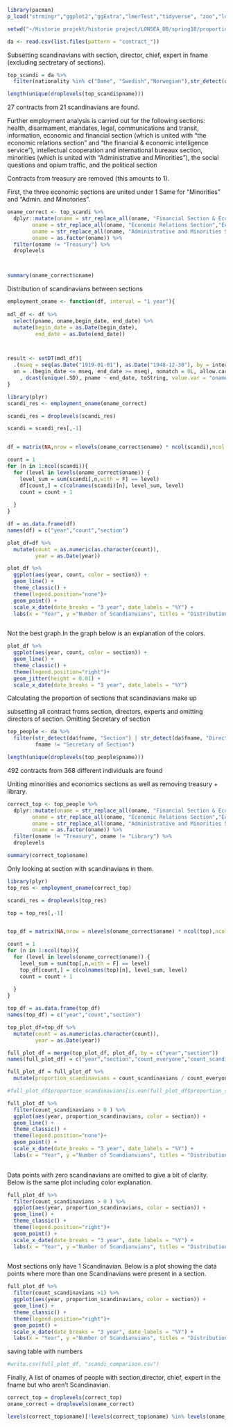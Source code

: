 ```r

library(pacman)
p_load("strmingr","ggplot2","ggExtra","lmerTest","tidyverse", "zoo","lubridate", "data.table", "ggthemes")

setwd("~/Historie projekt/historie project/LONSEA_DB/spring18/proportion_of_scandis")

da <- read.csv(list.files(pattern = "contract_"))
```


Subsetting scandinavians with section, director, chief, expert in fname (excluding sectretary of sections).

```r
top_scandi = da %>% 
  filter(nationality %in% c("Dane", "Swedish","Norwegian"),str_detect(da$fname, "Section") | str_detect(da$fname, "Director") | str_detect(da$fname, "Chief") | str_detect(da$fname, "Expert"), fname != "Secretary of Section")

length(unique(droplevels(top_scandi$pname)))
```

27 contracts from 21 scandinavians are found.

Further employment analysis is carried out for the following sections:
health, disarmament, mandates, legal, communications and transit, information, economic and financial section (which is united with "the economic relations section" and "the financial & economic intelligence service"), intellectual cooperation and international bureaux section, minorities (which is united with "Administrative and Minorities"), the social questions and opium traffic, and the political section

Contracts from treasury are removed (this amounts to 1).

First, the three economic sections are united under 1
Same for "Minorities" and "Admin. and Minotories".


```r

oname_correct <- top_scandi %>% 
  dplyr::mutate(oname = str_replace_all(oname, "Financial Section & Economic Intelligence Service","Economic and Financial Section"),
        oname = str_replace_all(oname, "Economic Relations Section","Economic and Financial Section"),
        oname = str_replace_all(oname, "Administrative and Minorities Section","Minorities Section"),
        oname = as.factor(oname)) %>% 
  filter(oname != "Treasury") %>% 
  droplevels



summary(oname_correct$oname)
```
Distribution of scandinavians between sections


```r
employment_oname <- function(df, interval = "1 year"){
  
mdl_df <- df %>% 
  select(pname, oname,begin_date, end_date) %>% 
  mutate(begin_date = as.Date(begin_date),
         end_date = as.Date(end_date))



result <- setDT(mdl_df)[
  .(mseq = seq(as.Date("1919-01-01"), as.Date("1948-12-30"), by = interval)), 
  on = .(begin_date <= mseq, end_date >= mseq), nomatch = 0L, allow.cartesian = TRUE][
    , dcast(unique(.SD), pname ~ end_date, toString, value.var = "oname")]
}
```


```r
library(plyr)
scandi_res <- employment_oname(oname_correct)

scandi_res = droplevels(scandi_res)

scandi = scandi_res[,-1]


df = matrix(NA,nrow = nlevels(oname_correct$oname) * ncol(scandi),ncol =3)

count = 1
for (n in 1:ncol(scandi)){
  for (level in levels(oname_correct$oname)) {
    level_sum = sum(scandi[,n,with = F] == level)
    df[count,] = c(colnames(scandi)[n], level_sum, level)
    count = count + 1
    
  }
}

df = as.data.frame(df)
names(df) = c("year","count","section")

plot_df=df %>%
  mutate(count = as.numeric(as.character(count)),
         year = as.Date(year))

plot_df %>% 
  ggplot(aes(year, count, color = section)) +
  geom_line() +
  theme_classic() +
  theme(legend.position="none")+
  geom_point() +
  scale_x_date(date_breaks = "3 year", date_labels = "%Y") +
  labs(x = "Year", y ="Number of Scandianvians", titles = "Distribution of Scandinavians among Sections")
  

```
Not the best graph.In the graph below is an explanation of the colors.

```r
plot_df %>% 
  ggplot(aes(year, count, color = section)) +
  geom_line() +
  theme_classic() +
  theme(legend.position="right")+
  geom_jitter(height = 0.01) +
  scale_x_date(date_breaks = "3 year", date_labels = "%Y")
```

Calculating the proportion of sections that scandinavians make up

subsetting all contract froms section, directors, experts and omitting directors of section. Omitting Secretary of section 
```r
top_people <- da %>% 
  filter(str_detect(da$fname, "Section") | str_detect(da$fname, "Director") | str_detect(da$fname, "Chief") | str_detect(da$fname, "Expert"),
         fname != "Secretary of Section")

length(unique(droplevels(top_people$pname)))
```
492 contracts from 368 different individuals are found

Uniting minorities and economics sections as well as removing treasury + library.

```r
correct_top <- top_people %>% 
  dplyr::mutate(oname = str_replace_all(oname, "Financial Section & Economic Intelligence Service","Economic and Financial Section"),
        oname = str_replace_all(oname, "Economic Relations Section","Economic and Financial Section"),
        oname = str_replace_all(oname, "Administrative and Minorities Section","Minorities Section"),
        oname = as.factor(oname)) %>% 
  filter(oname != "Treasury", oname != "Library") %>% 
  droplevels

summary(correct_top$oname) 

```


Only looking at section with scandinavians in them. 
```r

library(plyr)
top_res <- employment_oname(correct_top)

scandi_res = droplevels(top_res)

top = top_res[,-1]


top_df = matrix(NA,nrow = nlevels(oname_correct$oname) * ncol(top),ncol =3)

count = 1
for (n in 1:ncol(top)){
  for (level in levels(oname_correct$oname)) {
    level_sum = sum(top[,n,with = F] == level)
    top_df[count,] = c(colnames(top)[n], level_sum, level)
    count = count + 1
    
  }
}

top_df = as.data.frame(top_df)
names(top_df) = c("year","count","section")

top_plot_df=top_df %>%
  mutate(count = as.numeric(as.character(count)),
         year = as.Date(year))

full_plot_df = merge(top_plot_df, plot_df, by = c("year","section"))
names(full_plot_df) = c("year","section","count_everyone","count_scandinavians")

full_plot_df = full_plot_df %>% 
  mutate(proportion_scandinavians = count_scandinavians / count_everyone)

#full_plot_df$proportion_scandinavians[is.nan(full_plot_df$proportion_scandinavians)] <- 0

full_plot_df %>%  
  filter(count_scandinavians > 0 ) %>% 
  ggplot(aes(year, proportion_scandinavians, color = section)) +
  geom_line() +
  theme_classic() +
  theme(legend.position="none")+
  geom_point() +
  scale_x_date(date_breaks = "3 year", date_labels = "%Y") +
  labs(x = "Year", y ="Number of Scandianvians", titles = "Distribution of Scandinavians among Sections")
  


```
Data points with zero scandinavians are omitted to give a bit of clarity. Below is the same plot including color explanation.
```r
full_plot_df %>%  
  filter(count_scandinavians > 0 ) %>% 
  ggplot(aes(year, proportion_scandinavians, color = section)) +
  geom_line() +
  theme_classic() +
  theme(legend.position="right")+
  geom_point() +
  scale_x_date(date_breaks = "3 year", date_labels = "%Y") +
  labs(x = "Year", y ="Number of Scandianvians", titles = "Distribution of Scandinavians among Sections")
  
```

Most sections only have 1 Scandinavian. Below is a plot showing the data points where more than one Scandinavians were present in a section.

```r
full_plot_df %>% 
  filter(count_scandinavians >1) %>% 
  ggplot(aes(year, proportion_scandinavians, color = section)) +
  geom_line() +
  theme_classic() +
  theme(legend.position="right")+
  geom_point() +
  scale_x_date(date_breaks = "3 year", date_labels = "%Y") +
  labs(x = "Year", y ="Number of Scandianvians", titles = "Distribution of Scandinavians among Sections")
```

saving table with numbers
```r
#write.csv(full_plot_df, "scandi_comparison.csv")
```



Finally, A list of onames of people with section,director, chief, expert in the fname but who aren't Scandinavian. 
```r
correct_top = droplevels(correct_top)
oname_correct = droplevels(oname_correct)

levels(correct_top$oname)[!levels(correct_top$oname) %in% levels(oname_correct$oname)]

```

